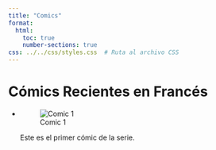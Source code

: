```yaml
---
title: "Comics"
format: 
  html: 
    toc: true
    number-sections: true
css: ../../css/styles.css  # Ruta al archivo CSS
---
```



# Cómics Recientes en Francés

- ![Comic 1](../../images/Emanuel1.png)  
  
  Este es el primer cómic de la serie.

